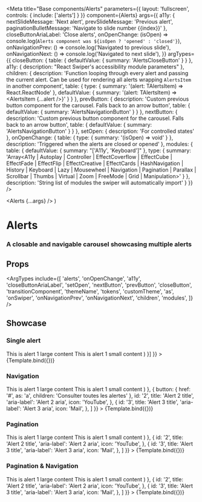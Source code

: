 
<Meta
  title="Base components/Alerts"
  parameters={{
    layout: 'fullscreen',
    controls: {
      include: ['alerts']
    }
  }}
  component={Alerts}
  args={{
    a11y: {
      nextSlideMessage: 'Next alert',
      prevSlideMessage: 'Previous alert',
      paginationBulletMessage: 'Navigate to slide number {{index}}'
    },
    closeButtonAriaLabel: 'Close alerts',
    onOpenChange: (isOpen) => console.log(`Alerts component was ${isOpen ? 'opened' : 'closed'}`),
    onNavigationPrev: () => console.log('Navigated to previous slide'),
    onNavigationNext: () => console.log('Navigated to next slide'),
  }}
  argTypes={{
    closeButton: {
      table: {
        defaultValue: {
          summary: 'AlertsCloseButton'
        }
      }
    },
    a11y: {
      description: "React Swiper's accessibility module parameters"
    },
    children: {
      description: 'Function looping through every alert and passing the current alert. Can be used for rendering all alerts wrapping `AlertsItem` in another component',
      table: {
        type: {
          summary: '(alert: TAlertsItem) => React.ReactNode'
        },
        defaultValue: {
          summary: '(alert: TAlertsItem) => <AlertsItem {...alert />}'
        }
      }
    },
    prevButton: {
      description: 'Custom previous button component for the carousel. Falls back to an arrow button',
      table: {
        defaultValue: {
          summary: 'AlertsNavigationButton'
        }
      }
    },
    nextButton: {
      description: 'Custom previous button component for the carousel. Falls back to an arrow button',
      table: {
        defaultValue: {
          summary: 'AlertsNavigationButton'
        }
      }
    },
    setOpen: {
      description: 'For controlled states'
    },
    onOpenChange: {
      table: {
        type: {
          summary: '(isOpen) => void'
        }
      },
      description: 'Triggered when the alerts are closed or opened'
    },
    modules: {
      table: {
        defaultValue: {
          summary: "['A11y', 'Keyboard']"
        },
        type: {
          summary: 'Array<A11y | Autoplay | Controller | EffectCoverflow | EffectCube | EffectFade | EffectFlip | EffectCreative | EffectCards | HashNavigation | History | Keyboard | Lazy | Mousewheel | Navigation | Pagination | Parallax | Scrollbar | Thumbs | Virtual | Zoom | FreeMode | Grid | Manipulation>'
        }
      },
      description: 'String list of modules the swiper will automatically import'
    }
  }}
/>

  <Alerts {...args} />
)

# Alerts

### A closable and navigable carousel showcasing multiple alerts

## Props

<ArgTypes include={[
  'alerts',
  'onOpenChange',
  'a11y',
  'closeButtonAriaLabel',
  'setOpen',
  'nextButton',
  'prevButton',
  'closeButton',
  'transitionComponent',
  'themeName',
  'tokens',
  'customTheme',
  'as',
  'onSwiper',
  'onNavigationPrev',
  'onNavigationNext',
  'children',
  'modules',
]} />

## Showcase

### Single alert

<Canvas>
  <Story
    name="Single alert"
    args={{
      alerts: [{
        id: '1',
        title: 'Alert 1 title',
        'aria-label': 'Alert 1 aria',
        icon: 'X',
        content: (
          <>
            <Box>
              <Typography tokens={{ size: 'h4' }}>This is alert 1 large content</Typography>
            </Box>
            <Box>
              <Typography tokens={{ size: 'xs' }}>This is alert 1 small content</Typography>
            </Box>
          </>
        )
      }]
    }}
  >
    {Template.bind({})}
  </Story>
</Canvas>

### Navigation

<Canvas>
  <Story
    name="Navigation"
    args={{
      modules: ['Navigation'],
      alerts: [
        {
          id: '1',
          title: 'Alert 1 title',
          'aria-label': 'Alert 1 aria',
          icon: 'X',
          content: (
            <>
              <Box>
                <Typography tokens={{ size: 'h4' }}>This is alert 1 large content</Typography>
              </Box>
              <Box>
                <Typography tokens={{ size: 'xs' }}>This is alert 1 small content</Typography>
              </Box>
            </>
          )
        },
        {
          button: {
            href: '#',
            as: 'a',
            children: 'Consulter toutes les alertes'
          },
          id: '2',
          title: 'Alert 2 title',
          'aria-label': 'Alert 2 aria',
          icon: 'YouTube',
        },
        {
          id: '3',
          title: 'Alert 3 title',
          'aria-label': 'Alert 3 aria',
          icon: 'Mail',
        },
      ]
    }}
  >
    {Template.bind({})}
  </Story>
</Canvas>

### Pagination

<Canvas>
  <Story
    name="Pagination"
    args={{
      modules: ['Pagination'],
      alerts: [
        {
          id: '1',
          'aria-label': 'Alert 1 aria',
          icon: 'X',
          content: (
            <>
              <Box>
                <Typography tokens={{ size: 'h4' }}>This is alert 1 large content</Typography>
              </Box>
              <Box>
                <Typography tokens={{ size: 'xs' }}>This is alert 1 small content</Typography>
              </Box>
            </>
          )
        },
        {
          id: '2',
          title: 'Alert 2 title',
          'aria-label': 'Alert 2 aria',
          icon: 'YouTube',
        },
        {
          id: '3',
          title: 'Alert 3 title',
          'aria-label': 'Alert 3 aria',
          icon: 'Mail',
        },
      ]
    }}
  >
    {Template.bind({})}
  </Story>
</Canvas>

### Pagination & Navigation

<Canvas>
  <Story
    name="Pagination & Navigation"
    args={{
      modules: ['Pagination', 'Navigation'],
      alerts: [
        {
          id: '1',
          title: 'Alert 1 title',
          'aria-label': 'Alert 1 aria',
          icon: 'X',
          content: (
            <>
              <Box>
                <Typography tokens={{ size: 'h4' }}>This is alert 1 large content</Typography>
              </Box>
              <Box>
                <Typography tokens={{ size: 'xs' }}>This is alert 1 small content</Typography>
              </Box>
            </>
          )
        },
        {
          id: '2',
          title: 'Alert 2 title',
          'aria-label': 'Alert 2 aria',
          icon: 'YouTube',
        },
        {
          id: '3',
          title: 'Alert 3 title',
          'aria-label': 'Alert 3 aria',
          icon: 'Mail',
        },
      ]
    }}
  >
    {Template.bind({})}
  </Story>
</Canvas>